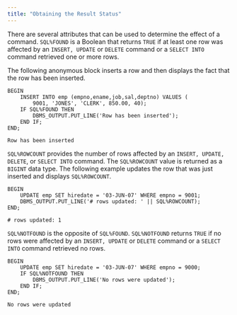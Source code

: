 ```yaml
---
title: "Obtaining the Result Status"
---
```


<div id="obtaining_the_result_status" class="registered_link"></div>

There are several attributes that can be used to determine the effect of a command. `SQL%FOUND` is a Boolean that returns `TRUE` if at least one row was affected by an `INSERT, UPDATE` or `DELETE` command or a `SELECT INTO` command retrieved one or more rows.

The following anonymous block inserts a row and then displays the fact that the row has been inserted.

```text
BEGIN
    INSERT INTO emp (empno,ename,job,sal,deptno) VALUES (
        9001, 'JONES', 'CLERK', 850.00, 40);
    IF SQL%FOUND THEN
        DBMS_OUTPUT.PUT_LINE('Row has been inserted');
    END IF;
END;

Row has been inserted
```

`SQL%ROWCOUNT` provides the number of rows affected by an `INSERT, UPDATE, DELETE`, or `SELECT INTO` command. The `SQL%ROWCOUNT` value is returned as a `BIGINT` data type. The following example updates the row that was just inserted and displays `SQL%ROWCOUNT`.

```text
BEGIN
    UPDATE emp SET hiredate = '03-JUN-07' WHERE empno = 9001;
    DBMS_OUTPUT.PUT_LINE('# rows updated: ' || SQL%ROWCOUNT);
END;

# rows updated: 1
```

`SQL%NOTFOUND` is the opposite of `SQL%FOUND`. `SQL%NOTFOUND` returns `TRUE` if no rows were affected by an `INSERT, UPDATE` or `DELETE` command or a `SELECT INTO` command retrieved no rows.

```text
BEGIN
    UPDATE emp SET hiredate = '03-JUN-07' WHERE empno = 9000;
    IF SQL%NOTFOUND THEN
        DBMS_OUTPUT.PUT_LINE('No rows were updated');
    END IF;
END;

No rows were updated
```
